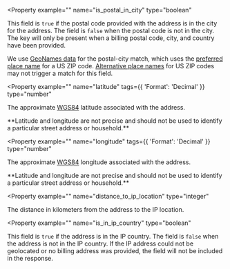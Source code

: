 <Property
    example=""
    name="is_postal_in_city"
    type="boolean"
  >
  This field is `true` if the postal code provided with the address is in the
  city for the address. The field is `false` when the postal code is not in
  the city. The key will only be present when a billing postal code, city,
  and country have been provided.

  We use [GeoNames data](https://www.geonames.org/postal-codes/postal-codes-us.html)
  for the postal-city match, which uses the [preferred place name](https://en.wikipedia.org/wiki/ZIP_Code#Preferred_place_names:_ZIP_Codes_and_previous_zoning_lines)
  for a US ZIP code. [Alternative place names](https://en.wikipedia.org/wiki/ZIP_Code#Preferred_place_names:_ZIP_Codes_and_previous_zoning_lines)
  for US ZIP codes may not trigger a match for this field.
</Property>

<Property
  example=""
  name="latitude"
  tags={{
    'Format': 'Decimal'
  }}
  type="number"
>
  The approximate [WGS84](https://en.wikipedia.org/wiki/World_Geodetic_System)
  latitude associated with the address.

  <Alert type="warning">
    **Latitude and longitude are not precise and should not be used to
    identify a particular street address or household.**
  </Alert>
</Property>

<Property
  example=""
  name="longitude"
  tags={{
    'Format': 'Decimal'
  }}
  type="number"
>
  The approximate [WGS84](https://en.wikipedia.org/wiki/World_Geodetic_System)
  longitude associated with the address.

  <Alert type="warning">
    **Latitude and longitude are not precise and should not be used to
    identify a particular street address or household.**
  </Alert>
</Property>

<Property
  example=""
  name="distance_to_ip_location"
  type="integer"
>
  The distance in kilometers from the address to the IP location.
</Property>

<Property
  example=""
  name="is_in_ip_country"
  type="boolean"
>
  This field is `true` if the address is in the IP country. The field is
  `false` when the address is not in the IP country. If the IP address could
  not be geolocated or no billing address was provided, the field will not be
  included in the response.
</Property>
